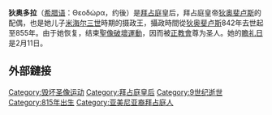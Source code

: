 {{Expand language|1=en|time=2020-09-16T03:15:44+00:00}}
{{Infobox saint
| name = 狄奥多拉
| image = Theodora, mother of Michael III.jpg
| imagesize = 
| alt = 
| caption = 
| titles = 
| birth_name =
| birth_date = 
| birth_place = 
| home_town = 
| residence = 
| death_date = 
| death_place = 
| venerated_in = [[正教會|正教會]]
| beatified_date = 
| beatified_place = 
| beatified_by = 
| canonized_date =  
| canonized_place =  
| canonized_by = 
| major_shrine =
| feast_day = 2月11日
| attributes =
| patronage = 
| issues =
| suppressed_date = 
| suppressed_by =
| influences = 
| influenced = 
| tradition = 
| major_works = 
}}'''狄奥多拉'''（[[希腊语|希腊语]]：Θεοδώρα，约{{bd|815年||867年|}}後）是[[拜占庭|拜占庭]]皇后，拜占庭皇帝[[狄奥斐卢斯|狄奥斐卢斯]]的配偶，也是她儿子[[米海尔三世|米海尔三世]]時期的摄政王，攝政時間從[[狄奥斐卢斯|狄奥斐卢斯]]842年去世起至855年。由于她恢复{{en-link|圣像崇拜|Iconodulism}}，结束[[聖像破壞運動_(東羅馬帝國)|聖像破壞運動]]，因而被[[正教會|正教會]]尊为圣人。她的[[瞻礼日|瞻礼日]]是2月11日。

==外部鏈接==
{{Commons-inline}}

{{羅馬皇帝}}
{{Authority control}}

[[Category:毁坏圣像运动|Category:毁坏圣像运动]]
[[Category:拜占庭皇后|Category:拜占庭皇后]]
[[Category:9世纪逝世|Category:9世纪逝世]]
[[Category:815年出生|Category:815年出生]]
[[Category:亚美尼亚裔拜占庭人|Category:亚美尼亚裔拜占庭人]]